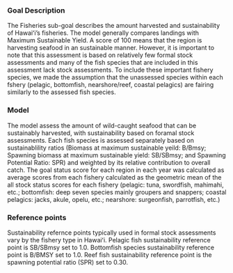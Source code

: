 ### Goal Description

The Fisheries sub-goal describes the amount harvested and sustainability of Hawaiʻi's fisheries. The model generally compares landings with Maximum Sustainable Yield. A score of 100 means that the region is harvesting seafood in an sustainable manner. However, it is important to note that this assessment is based on relatively few formal stock assessments and many of the fish species that are included in this assessment lack stock assessments. To include these important fishery species, we made the assumption that the unassessed species within each fshery (pelagic, bottomfish, nearshore/reef, coastal pelagics) are fairing similarly to the assessed fish species.  

### Model 

The model assess the amount of wild-caught seafood that can be sustainably harvested, with sustainability based on foramal stock assessments. Each fish species is assessed separately based on sustainablility ratios (Biomass at maximum sustainable yeild: B/Bmsy; Spawning biomass at maximum sustainable yield: SB/SBmsy; and Spawning Potential Ratio: SPR) and weighted by its relative contribution to overall catch. The goal status score for each region in each year was calculated as average scores from each fishery calculated as the geometric mean of the all stock status scores for each fishery (pelagic: tuna, swordfish, mahimahi, etc.; bottomfish: deep seven species mainly groupers and snappers; coastal pelagics: jacks, akule, opelu, etc.; nearshore: surgeonfish, parrotfish, etc.)

### Reference points
Sustainability refernce points typically used in formal stock assessments vary by the fishery type in Hawaiʻi.
Pelagic fish sustainability reference point is SB/SBmsy set to 1.0.
Bottomfish species sustainability reference point is B/BMSY set to 1.0.
Reef fish sustainability reference point is the spawning potential ratio (SPR) set to 0.30.




